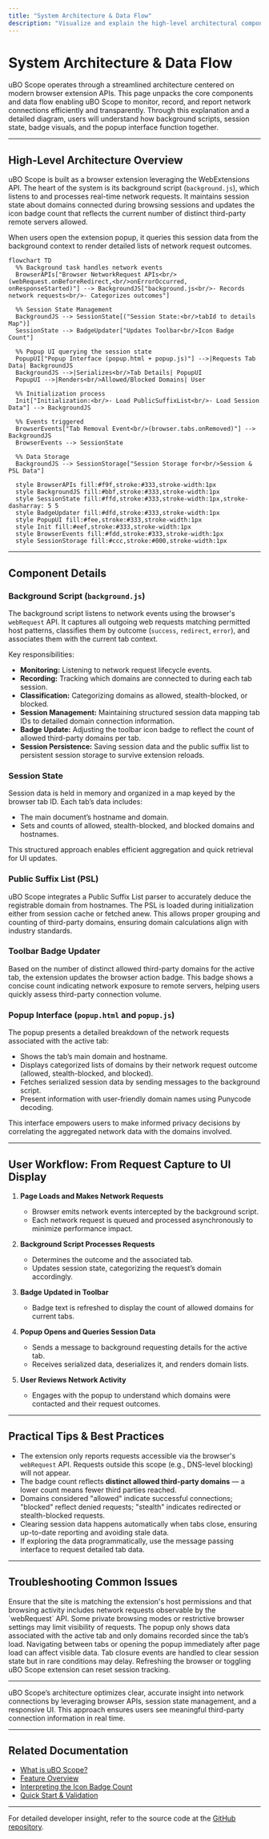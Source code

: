 ```yaml
---
title: "System Architecture & Data Flow"
description: "Visualize and explain the high-level architectural components of uBO Scope—from the background script monitoring web requests, to session state management, badge updating, and popup UI rendering. Includes a mermaid diagram showing how browser APIs, background logic, and UI interact."
---
```


# System Architecture & Data Flow

uBO Scope operates through a streamlined architecture centered on modern browser extension APIs. This page unpacks the core components and data flow enabling uBO Scope to monitor, record, and report network connections efficiently and transparently. Through this explanation and a detailed diagram, users will understand how background scripts, session state, badge visuals, and the popup interface function together.

---

## High-Level Architecture Overview

uBO Scope is built as a browser extension leveraging the WebExtensions API. The heart of the system is its background script (`background.js`), which listens to and processes real-time network requests. It maintains session state about domains connected during browsing sessions and updates the icon badge count that reflects the current number of distinct third-party remote servers allowed.

When users open the extension popup, it queries this session data from the background context to render detailed lists of network request outcomes.


```mermaid
flowchart TD
  %% Background task handles network events
  BrowserAPIs["Browser NetworkRequest APIs<br/>(webRequest.onBeforeRedirect,<br/>onErrorOccurred, onResponseStarted)"] --> BackgroundJS["background.js<br/>- Records network requests<br/>- Categorizes outcomes"]

  %% Session State Management
  BackgroundJS --> SessionState[("Session State:<br/>tabId to details Map")]
  SessionState --> BadgeUpdater["Updates Toolbar<br/>Icon Badge Count"]
  
  %% Popup UI querying the session state
  PopupUI["Popup Interface (popup.html + popup.js)"] -->|Requests Tab Data| BackgroundJS
  BackgroundJS -->|Serializes<br/>Tab Details| PopupUI
  PopupUI -->|Renders<br/>Allowed/Blocked Domains| User

  %% Initialization process
  Init["Initialization:<br/>- Load PublicSuffixList<br/>- Load Session Data"] --> BackgroundJS

  %% Events triggered
  BrowserEvents["Tab Removal Event<br/>(browser.tabs.onRemoved)"] --> BackgroundJS
  BrowserEvents --> SessionState

  %% Data Storage
  BackgroundJS --> SessionStorage["Session Storage for<br/>Session & PSL Data"]

  style BrowserAPIs fill:#f9f,stroke:#333,stroke-width:1px
  style BackgroundJS fill:#bbf,stroke:#333,stroke-width:1px
  style SessionState fill:#ffd,stroke:#333,stroke-width:1px,stroke-dasharray: 5 5
  style BadgeUpdater fill:#dfd,stroke:#333,stroke-width:1px
  style PopupUI fill:#fee,stroke:#333,stroke-width:1px
  style Init fill:#eef,stroke:#333,stroke-width:1px
  style BrowserEvents fill:#fdd,stroke:#333,stroke-width:1px
  style SessionStorage fill:#ccc,stroke:#000,stroke-width:1px
```

---

## Component Details

### Background Script (`background.js`)

The background script listens to network events using the browser's `webRequest` API. It captures all outgoing web requests matching permitted host patterns, classifies them by outcome (`success`, `redirect`, `error`), and associates them with the current tab context.

Key responsibilities:

- **Monitoring:** Listening to network request lifecycle events.
- **Recording:** Tracking which domains are connected to during each tab session.
- **Classification:** Categorizing domains as allowed, stealth-blocked, or blocked.
- **Session Management:** Maintaining structured session data mapping tab IDs to detailed domain connection information.
- **Badge Update:** Adjusting the toolbar icon badge to reflect the count of allowed third-party domains per tab.
- **Session Persistence:** Saving session data and the public suffix list to persistent session storage to survive extension reloads.

### Session State

Session data is held in memory and organized in a map keyed by the browser tab ID. Each tab’s data includes:

- The main document’s hostname and domain.
- Sets and counts of allowed, stealth-blocked, and blocked domains and hostnames.

This structured approach enables efficient aggregation and quick retrieval for UI updates.

### Public Suffix List (PSL)

uBO Scope integrates a Public Suffix List parser to accurately deduce the registrable domain from hostnames. The PSL is loaded during initialization either from session cache or fetched anew. This allows proper grouping and counting of third-party domains, ensuring domain calculations align with industry standards.

### Toolbar Badge Updater

Based on the number of distinct allowed third-party domains for the active tab, the extension updates the browser action badge. This badge shows a concise count indicating network exposure to remote servers, helping users quickly assess third-party connection volume.

### Popup Interface (`popup.html` and `popup.js`)

The popup presents a detailed breakdown of the network requests associated with the active tab:

- Shows the tab’s main domain and hostname.
- Displays categorized lists of domains by their network request outcome (allowed, stealth-blocked, and blocked).
- Fetches serialized session data by sending messages to the background script.
- Present information with user-friendly domain names using Punycode decoding.

This interface empowers users to make informed privacy decisions by correlating the aggregated network data with the domains involved.


---

## User Workflow: From Request Capture to UI Display

1. **Page Loads and Makes Network Requests**
   - Browser emits network events intercepted by the background script.
   - Each network request is queued and processed asynchronously to minimize performance impact.

2. **Background Script Processes Requests**
   - Determines the outcome and the associated tab.
   - Updates session state, categorizing the request’s domain accordingly.

3. **Badge Updated in Toolbar**
   - Badge text is refreshed to display the count of allowed domains for current tabs.

4. **Popup Opens and Queries Session Data**
   - Sends a message to background requesting details for the active tab.
   - Receives serialized data, deserializes it, and renders domain lists.

5. **User Reviews Network Activity**
   - Engages with the popup to understand which domains were contacted and their request outcomes.

---

## Practical Tips & Best Practices

- The extension only reports requests accessible via the browser's `webRequest` API. Requests outside this scope (e.g., DNS-level blocking) will not appear.
- The badge count reflects **distinct allowed third-party domains** — a lower count means fewer third parties reached.
- Domains considered "allowed" indicate successful connections; "blocked" reflect denied requests; "stealth" indicates redirected or stealth-blocked requests.
- Clearing session data happens automatically when tabs close, ensuring up-to-date reporting and avoiding stale data.
- If exploring the data programmatically, use the message passing interface to request detailed tab data.

---

## Troubleshooting Common Issues

<AccordionGroup title="Troubleshooting Network Monitoring and Session Data">
<Accordion title="Why does the badge count show zero even on busy sites?">
Ensure that the site is matching the extension's host permissions and that browsing activity includes network requests observable by the `webRequest` API. Some private browsing modes or restrictive browser settings may limit visibility of requests.
</Accordion>
<Accordion title="Why are some domains not appearing in the popup?">
The popup only shows data associated with the active tab and only domains recorded since the tab’s load. Navigating between tabs or opening the popup immediately after page load can affect visible data.
</Accordion>
<Accordion title="The badge count does not update after some tabs close."
>
Tab closure events are handled to clear session state but in rare conditions may delay. Refreshing the browser or toggling uBO Scope extension can reset session tracking.
</Accordion>
</AccordionGroup>

---

uBO Scope’s architecture optimizes clear, accurate insight into network connections by leveraging browser APIs, session state management, and a responsive UI. This approach ensures users see meaningful third-party connection information in real time.


---

## Related Documentation

- [What is uBO Scope?](/overview/introduction-core-value/what-is-ubo-scope)
- [Feature Overview](/overview/how-it-works-architecture/feature-overview)
- [Interpreting the Icon Badge Count](/guides/core-usage/interpreting-badge-count)
- [Quick Start & Validation](/getting-started/getting-aware/quick-validation)

---

For detailed developer insight, refer to the source code at the [GitHub repository](https://github.com/gorhill/uBO-Scope).